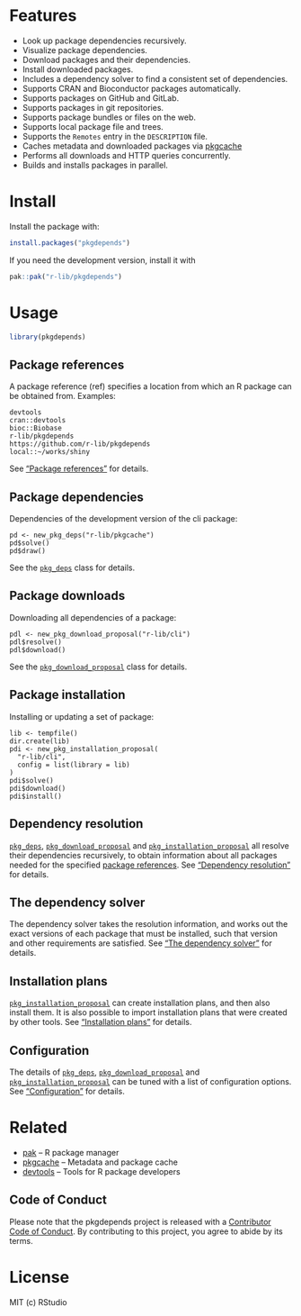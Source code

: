 
# Features

* Look up package dependencies recursively.
* Visualize package dependencies.
* Download packages and their dependencies.
* Install downloaded packages.
* Includes a dependency solver to find a consistent set of dependencies.
* Supports CRAN and Bioconductor packages automatically.
* Supports packages on GitHub and GitLab.
* Supports packages in git repositories.
* Supports package bundles or files on the web.
* Supports local package file and trees.
* Supports the `Remotes` entry in the `DESCRIPTION` file.
* Caches metadata and downloaded packages via
  [pkgcache](https://github.com/r-lib/pkgcache)
* Performs all downloads and HTTP queries concurrently.
* Builds and installs packages in parallel.

# Install

Install the package with:

```r
install.packages("pkgdepends")
```

If you need the development version, install it with

```r
pak::pak("r-lib/pkgdepends")
```

# Usage

```r
library(pkgdepends)
```

## Package references

A package reference (ref) specifies a location from which an R package
can be obtained from. Examples:

```
devtools
cran::devtools
bioc::Biobase
r-lib/pkgdepends
https://github.com/r-lib/pkgdepends
local::~/works/shiny
```

See ["Package references"][pkg_refs] for details.

## Package dependencies

Dependencies of the development version of the cli package:

```asciicast
pd <- new_pkg_deps("r-lib/pkgcache")
pd$solve()
pd$draw()
```

See the [`pkg_deps`][pkg_deps] class for details.

## Package downloads

Downloading all dependencies of a package:

```asciicast
pdl <- new_pkg_download_proposal("r-lib/cli")
pdl$resolve()
pdl$download()
```

See the [`pkg_download_proposal`][pkg_download_proposal] class for details.

## Package installation

Installing or updating a set of package:

```asciicast
lib <- tempfile()
dir.create(lib)
pdi <- new_pkg_installation_proposal(
  "r-lib/cli",
  config = list(library = lib)
)
pdi$solve()
pdi$download()
pdi$install()
```

## Dependency resolution

[`pkg_deps`][pkg_deps], [`pkg_download_proposal`][pkg_download_proposal] and
[`pkg_installation_proposal`][pkg_installation_proposal]
all resolve their dependencies recursively, to obtain information about
all packages needed for the specified [package references][pkg_refs].
See ["Dependency resolution"][pkg_resolution] for details.

## The dependency solver

The dependency solver takes the resolution information, and works out
the exact versions of each package that must be installed, such that
version and other requirements are satisfied. See
["The dependency solver"][pkg_solution] for details.

## Installation plans

[`pkg_installation_proposal`][pkg_installation_proposal] can create
installation plans, and then also install them. It is also possible to
import installation plans that were created by other tools. See
["Installation plans"][install_plans] for details.

## Configuration

The details of [`pkg_deps`][pkg_deps],
[`pkg_download_proposal`][pkg_download_proposal] and
[`pkg_installation_proposal`][pkg_installation_proposal] can be tuned with
a list of configuration options. See ["Configuration"][pkgdepends-config] for
details.

# Related

* [pak](https://github.com/r-lib/pak) -- R package manager
* [pkgcache](https://github.com/r-lib/pkgcache) --
  Metadata and package cache
* [devtools](https://github.com/r-lib/devtools) --
  Tools for R package developers

## Code of Conduct

Please note that the pkgdepends project is released with a
[Contributor Code of Conduct](https://r-lib.github.io/pkgdepends/dev/CODE_OF_CONDUCT.html).
By contributing to this project, you agree to abide by its terms.

# License

MIT (c) RStudio

[pkg_deps]: https://r-lib.github.io/pkgdepends/reference/pkg_deps.html
[pkg_refs]: https://r-lib.github.io/pkgdepends/reference/pkg_refs.html
[pkg_download_proposal]: https://r-lib.github.io/pkgdepends/reference/pkg_download_proposal.html
[pkg_installation_proposal]: https://r-lib.github.io/pkgdepends/reference/pkg_installation_proposal.html
[pkg_solution]: https://r-lib.github.io/pkgdepends/reference/pkg_solution.html
[pkg_resolution]: https://r-lib.github.io/pkgdepends/reference/pkg_resolution.html
[install_plans]: https://r-lib.github.io/pkgdepends/reference/install_plans.html
[pkgdepends-config]: https://r-lib.github.io/pkgdepends/reference/pkg_config.html
